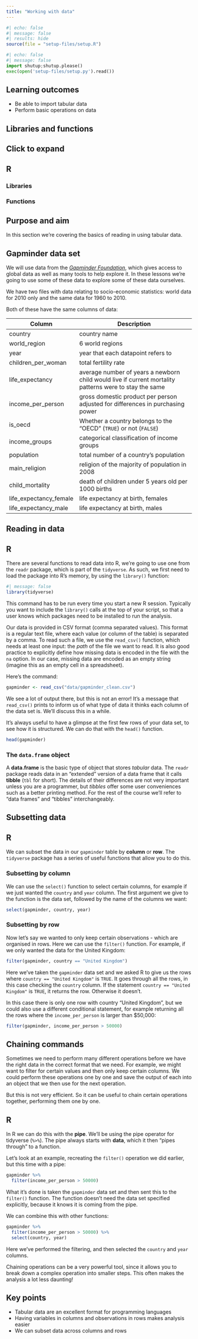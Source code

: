 ```yaml
---
title: "Working with data"
---
```


```r
#| echo: false
#| message: false
#| results: hide
source(file = "setup-files/setup.R")
```

```python
#| echo: false
#| message: false
import shutup;shutup.please()
exec(open('setup-files/setup.py').read())
```

::: {.callout-tip}
## Learning outcomes

- Be able to import tabular data
- Perform basic operations on data

:::

## Libraries and functions

::: {.callout-note collapse="true"}
## Click to expand

::: {.panel-tabset group="language"}
## R

### Libraries
### Functions

:::
:::

## Purpose and aim

In this section we're covering the basics of reading in using tabular data.

## Gapminder data set

We will use data from the [_Gapminder Foundation_](https://www.gapminder.org/), 
which gives access to global data as well as many tools to help explore it.
In these lessons we're going to use some of these data to explore some of these data 
ourselves.

We have two files with data relating to socio-economic statistics: world data 
for 2010 only and the same data for 1960 to 2010.

Both of these have the same columns of data:

| Column                       | Description                                                                                                                     |
|-----------------------------|---------------------------------------------------------------------------------------------------------------------------------|
| country                     | country name                                                                                                                    |
| world_region                | 6 world regions                                                                                                                 |
| year                        | year that each datapoint refers to                                                                                               |
| children_per_woman          | total fertility rate                                                                                                            |
| life_expectancy             | average number of years a newborn child would live if current mortality patterns were to stay the same                          |
| income_per_person           | gross domestic product per person adjusted for differences in purchasing power                                                  |
| is_oecd       | Whether a country belongs to the “OECD” (`TRUE`) or not (`FALSE`)                                                                                                       |
| income_groups               | categorical classification of income groups                                                                                     |
| population             | total number of a country's population                                                                                                 |
| main_religion               | religion of the majority of population in 2008                                                                                  |
| child_mortality             | death of children under 5 years old per 1000 births                                                                             |
| life_expectancy_female      | life expectancy at birth, females                                                                                               |
| life_expectancy_male        | life expectancy at birth, males                                                                                                 |

## Reading in data

::: {.panel-tabset group="language"}
## R

There are several functions to read data into R, we're going to use one from the 
`readr` package, which is part of the `tidyverse`. As such, we first need to load 
the package into R's memory, by using the `library()` function:

```r
#| message: false
library(tidyverse)
```

This command has to be run every time you start a new R session. Typically you 
want to include the `library()` calls at the top of your script, so that a user 
knows which packages need to be installed to run the analysis.

Our data is provided in CSV format (comma separated values). This format is a 
regular text file, where each value (or column of the table) is separated by a 
comma. To read such a file, we use the `read_csv()` function, which needs at least 
one input: the _path_ of the file we want to read. It is also good practice 
to explicitly define how missing data is encoded in the file with the `na` option. 
In our case, missing data are encoded as an empty string (imagine this as an empty 
cell in a spreadsheet).

Here's the command:

```r
gapminder <- read_csv("data/gapminder_clean.csv")
```

We see a lot of output there, but this is not an error! It's a message that `read_csv()` 
prints to inform us of what type of data it thinks each column of the data set is. 
We'll discuss this in a while.

It's always useful to have a glimpse at the first few rows of your data set, to see how it is structured. We can do that with the `head()` function.

```r
head(gapminder)
```


### The `data.frame` object

A **data.frame** is the basic type of object that stores _tabular_ data. 
The `readr` package reads data in an "extended" version of a data frame that it 
calls **tibble** (`tbl` for short). The details of their differences are not very 
important unless you are a programmer, but _tibbles_ offer some user conveniences 
such as a better printing method. For the rest of the course we'll refer to 
"data frames" and "tibbles" interchangeably.

:::

## Subsetting data

::: {.panel-tabset group="language"}
## R

We can subset the data in our `gapminder` table by **column** or **row**. The `tidyverse` package has a series of useful functions that allow you to do this.

### Subsetting by column

We can use the `select()` function to select certain columns, for example if we just wanted the `country` and `year` column. The first argument we give to the function is the data set, followed by the name of the columns we want:

```r
select(gapminder, country, year)
```


### Subsetting by row

Now let's say we wanted to only keep certain observations - which are organised in rows. Here we can use the `filter()` function. For example, if we only wanted the data for the United Kingdom:

```r
filter(gapminder, country == "United Kingdom")
```

Here we've taken the `gapminder` data set and we asked R to give us the rows where `country == "United Kingdom"` is `TRUE`. It goes through all the rows, in this case checking the `country` column. If the statement `country == "United Kingdom"` is `TRUE`, it returns the row. Otherwise it doesn't.

In this case there is only one row with country "United Kingdom", but we could also use a different conditional statement, for example returning all the rows where the `income_per_person` is larger than $50,000:

```r
filter(gapminder, income_per_person > 50000)
```
:::

## Chaining commands

Sometimes we need to perform many different operations before we have the right data in the correct format that we need. For example, we might want to filter for certain values and then only keep certain columns. We could perform these operations one by one and save the output of each into an object that we then use for the next operation.

But this is not very efficient. So it can be useful to chain certain operations together, performing them one by one.

::: {.panel-tabset group="language"}
## R

In R we can do this with the **pipe**. We'll be using the pipe operator for tidyverse (`%>%`). The pipe always starts with **data**, which it then "pipes through" to a function.

Let's look at an example, recreating the `filter()` operation we did earlier, but this time with a pipe:

```r
gapminder %>% 
  filter(income_per_person > 50000)
```

What it's done is taken the `gapminder` data set and then sent this to the `filter()` function. The function doesn't need the data set specified explicitly, because it knows it is coming from the pipe.

We can combine this with other functions:

```r
gapminder %>% 
  filter(income_per_person > 50000) %>% 
  select(country, year)
```

Here we've performed the filtering, and then selected the `country` and `year` columns.

:::

Chaining operations can be a very powerful tool, since it allows you to break down a complex operation into smaller steps. This often makes the analysis a lot less daunting!

## Key points

::: {.callout-note}

- Tabular data are an excellent format for programming languages
- Having variables in columns and observations in rows makes analysis easier
- We can subset data across columns and rows

:::
